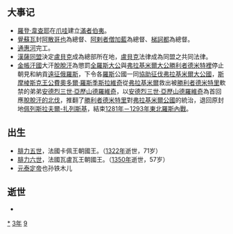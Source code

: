 {{yearTOC|1293|元'''[[至元_(元世祖)|至元]]三十年'''；越南'''[[重興|重興]]九年'''，'''[[興隆_(陳英宗)|興隆]]元年'''；日本'''[[正應|正應]]六年'''，'''[[永仁_(伏見天皇)|永仁]]元年'''}}
== 大事记 ==
*[[羅登·韋查耶|羅登·韋查耶]]在[[爪哇|爪哇]]建立[[滿者伯夷|滿者伯夷]]。
*[[覺蘇瓦|覺蘇瓦]]封[[阿散哥也|阿散哥也]]為{{link-en|敏象|Myinsaing}}總督、[[阿剌者僧加藍|阿剌者僧加藍]]為{{link-en|米加耶|Mekkhaya}}總督、[[梯訶都|梯訶都]]為{{link-en|賓里|Pinle}}總督。
*[[通惠河|通惠河]]完工。
*[[漢薩同盟|漢薩同盟]]決定[[盧貝克|盧貝克]]成為總部所在地，[[盧貝克|盧貝克]]法律成為同盟之共同法律。
*[[金帳汗國|金帳汗國]]大汗[[脫脫汗|脫脫汗]]為懲罰[[全羅斯大公|全羅斯大公]]與[[弗拉基米爾大公|弗拉基米爾大公]][[勝利者德米特裡|勝利者德米特裡]]停止朝見和納貢[[脫脫汗征伐羅斯|遠征俄羅斯]]，下令各[[羅斯|羅斯]]公國一同[[脫脫汗征伐羅斯|協助征伐弗拉基米爾大公國]]，[[斯摩棱斯克王公列表|斯摩棱斯克王公]][[費奧多爾·羅斯季斯拉維奇|費奧多爾·羅斯季斯拉維奇]]從[[弗拉基米尔_(俄罗斯)|弗拉基米爾]]救出被[[勝利者德米特里|勝利者德米特里]]軟禁的弟弟[[安德烈三世·亞歷山德羅維奇|安德烈三世·亞歷山德羅維奇]]，以[[安德烈三世·亞歷山德羅維奇|安德烈三世·亞歷山德羅維奇]]為首回應[[脫脫汗征伐羅斯|脫脫汗的北伐]]，推翻了[[勝利者德米特里|勝利者德米特里]]對[[弗拉基米爾公國|弗拉基米爾公國]]的統治，退回原封地[[佩列斯拉夫爾-扎列斯基|佩列斯拉夫爾-扎列斯基]]，結束[[1281年－1293年東北羅斯內戰|1281年－1293年東北羅斯內戰]]。

== 出生 ==
*[[腓力五世_(法蘭西)|腓力五世]]，法國卡佩王朝國王。（[[1322年|1322年]]逝世，71岁）
*[[腓力六世_(法蘭西)|腓力六世]]，法國瓦盧瓦王朝國王。（[[1350年|1350年]]逝世，57岁）
*[[元泰定帝|元泰定帝]]也孙铁木儿

== 逝世 ==
{{Wikisource year mention}}
*

[[Category:1293年|*]]
[[Category:1290年代|3年]]
[[Category:13世纪各年|9]]